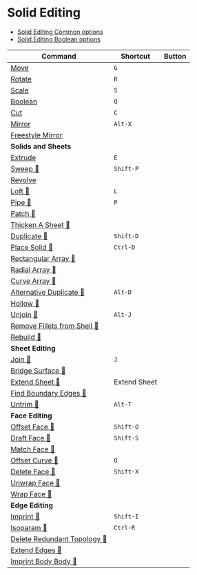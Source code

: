 # Solid Editing

- [Solid Editing Common options](solid-edit/common-options)
- [Solid Editing Boolean options](solid-edit/boolean-options)

| Command  | Shortcut | Button |
| ------- | ------- | ------- | 
| [Move](solid-edit/move)  |`G`|  |
| [Rotate](solid-edit/rotate)  |`R`|  |
| [Scale](solid-edit/scale)  |`S`|  |
| [Boolean](solid-edit/boolean)  |`Q`|  |
| [Cut](solid-edit/cut-solid-with-curve)  |`C`|  |
| [Mirror](solid-edit/mirror)  |`Alt-X`|  |
| [Freestyle Mirror](solid-edit/freestyle-mirror)  |  |  |
|**Solids and Sheets**| | 
| [Extrude](solid-edit/extrude) | `E`|  |
| [Sweep 🚧](solid-edit/sweep)  |`Shift-P`|  |
| [Revolve](solid-edit/revolve)  |  |  |
| [Loft 🚧](solid-edit/loft)  |`L`|  |
| [Pipe 🚧](solid-edit/pipe)  |`P`|  |
| [Patch 🚧](solid-edit/patch)  |  |  |
| [Thicken A Sheet 🚧](solid-edit/thicken-a-sheet)  |  |  |
| [Duplicate 🚧](solid-edit/duplicate)  |`Shift-D`|  |
| [Place Solid 🚧](solid-edit/place-solid)  |`Ctrl-D`|  |
| [Rectangular Array 🚧](solid-edit/rectangular-array)  |  |  |
| [Radial Array 🚧](solid-edit/radial-array)   |  |  |
| [Curve Array 🚧](solid-edit/curve-array)   |  |  |
| [Alternative Duplicate 🚧](solid-edit/alternative-duplicate)   |`Alt-D`|  |
| [Hollow 🚧](solid-edit/hollow)  |  |  |
| [Unjoin 🚧](solid-edit/unjoin)  |`Alt-J`  |  |
| [Remove Fillets from Shell 🚧](solid-edit/remove-fillets-from-shell)     |  |  |
| [Rebuild 🚧](solid-edit/rebuild)  |  |  |
|**Sheet Editing** | | 
| [Join 🚧](solid-edit/join)  |`J`|  |
| [Bridge Surface 🚧](solid-edit/bridge-surface)   |  |  |
| [Extend Sheet 🚧](solid-edit/extend-Sheet) | Extend Sheet |  |  |
| [Find Boundary Edges 🚧](solid-edit/find-boundary-edges)   |  |  |
| [Untrim 🚧](solid-edit/untrim)  |`Alt-T`|  |
| **Face Editing** | | |
| [Offset Face 🚧](solid-edit/offset-face)   | `Shift-O` |  |
| [Draft Face 🚧](solid-edit/draft-face)   |`Shift-S`  |  |
| [Match Face 🚧](solid-edit/match-face)   |  |  |
| [Offset Curve 🚧](solid-edit/offset-curve)   |`O`|  |
| [Delete Face 🚧](solid-edit/delete-face)   |`Shift-X`|  |
| [Unwrap Face 🚧](solid-edit/unwrap-face)   |  |  |
| [Wrap Face 🚧](solid-edit/wrap-face)   |  |  |
| **Edge Editing** | | 
| [Imprint 🚧](solid-edit/imprint)  |`Shift-I`|  |
| [Isoparam 🚧](solid-edit/isoparam)  |`Ctrl-R`|  |
| [Delete Redundant Topology 🚧](solid-edit/delete-redundant-topology)    |  |  |
| [Extend Edges 🚧](solid-edit/extend-edges)   |  |  |
| [Imprint Body Body 🚧](solid-edit/imprint-body-body)  |  |  |

